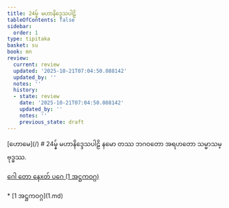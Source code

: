 ```yaml
---
title: 24မ္န် မဟာနိဒ္ဒေသပါဠိ
tableOfContents: false
sidebar:
  order: 1
type: tipitaka
basket: su
book: mn
review:
  current: review
  updated: '2025-10-21T07:04:50.088142'
  updated_by: ''
  notes: ''
  history:
  - state: review
    date: '2025-10-21T07:04:50.088142'
    updated_by: ''
    notes: ''
    previous_state: draft
---
```



<ReviewStatus review={frontmatter.review} showDetails={true} />

<HypothesisAnnotation frontmatter={frontmatter} />


<Paragraph type="center" book="mn">
[ဟောမေ](/)
</Paragraph>

<Paragraph type="center" book="mn">
# 24မ္န် မဟာနိဒ္ဒေသပါဠိ
</Paragraph>

<Paragraph number="1" type="center" book="mn">
နမော တဿ ဘဂဝတော အရဟတော သမ္မာသမ္ဗုဒ္ဓဿ.

[ဂေါ တော နေxတ် ပဂေ (1 အဋ္ဌကဝဂ္ဂ)](1.md)



</Paragraph>

<TableOfContents book="mn" section="24">
* [1 အဋ္ဌကဝဂ္ဂ](1.md)
</TableOfContents>